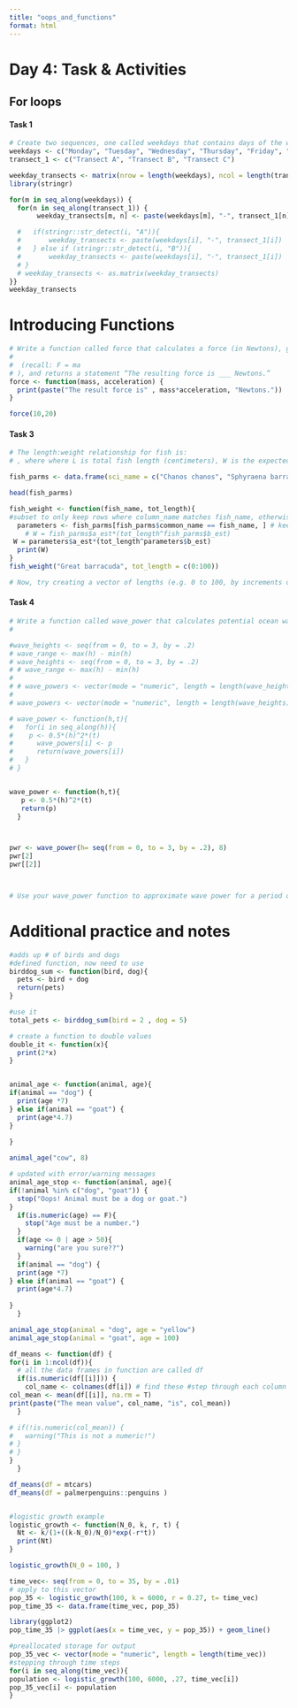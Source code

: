 ```yaml
---
title: "oops_and_functions"
format: html
---
```


# Day 4: Task & Activities

## For loops

#### Task 1

```r
# Create two sequences, one called weekdays that contains days of the week (“Monday”, “Tuesday”, “Wednesday”, etc.) and one called transects that contains the series of transect names “Transect A”, “Transect B,”Transect C”. Write a nested for loop that creates a matrix containing the following:
weekdays <- c("Monday", "Tuesday", "Wednesday", "Thursday", "Friday", "Saturday", "Sunday")
transect_1 <- c("Transect A", "Transect B", "Transect C") 

weekday_transects <- matrix(nrow = length(weekdays), ncol = length(transect_1))
library(stringr)

for(m in seq_along(weekdays)) {
  for(n in seq_along(transect_1)) {
       weekday_transects[m, n] <- paste(weekdays[m], "-", transect_1[n])

  #   if(stringr::str_detect(i, "A")){
  #       weekday_transects <- paste(weekdays[i], "-", transect_1[i])
  #   } else if (stringr::str_detect(i, "B")){
  #       weekday_transects <- paste(weekdays[i], "-", transect_1[i])
  # }
  # weekday_transects <- as.matrix(weekday_transects)
}}
weekday_transects


```

# Introducing Functions

```r
# Write a function called force that calculates a force (in Newtons), given inputs of mass (in kg) and acceleration (in m/s^2)
#  
#  (recall: F = ma
# ), and returns a statement “The resulting force is ___ Newtons.”
force <- function(mass, acceleration) {
  print(paste("The result force is" , mass*acceleration, "Newtons."))
}

force(10,20)

```

#### Task 3

```r
# The length:weight relationship for fish is: 
# , where where L is total fish length (centimeters), W is the expected fish weight (grams), and a and b are species-dependent parameter values (shown below for several fish from Peyton et al. 2016).

fish_parms <- data.frame(sci_name = c("Chanos chanos", "Sphyraena barracuda", "Caranx ignobilis"), common_name = c("Milkfish", "Great barracuda", "Giant trevally"), a_est = c(0.095,0.0181, 0.0353), b_est = c(2.52, 3.27,3.05))

head(fish_parms)

fish_weight <- function(fish_name, tot_length){
#subset to only keep rows where column_name matches fish_name, otherwise considers milkfish for all three (returns three calculations for other species)!
  parameters <- fish_parms[fish_parms$common_name == fish_name, ] # keep columns, but subset for rows that match argument
    # W = fish_parms$a_est*(tot_length^fish_parms$b_est)
 W = parameters$a_est*(tot_length^parameters$b_est)
  print(W)  
}
fish_weight("Great barracuda", tot_length = c(0:100))

# Now, try creating a vector of lengths (e.g. 0 to 100, by increments of 1) and ensuring that your function will calculate the fish weight over a range of lengths for the given species (try this for milkfish, storing the output weights as milkfish_weights.


```

#### Task 4

```r
# Write a function called wave_power that calculates potential ocean wave power given inputs of wave height and period.
# 

#wave_heights <- seq(from = 0, to = 3, by = .2)
# wave_range <- max(h) - min(h)
# wave_heights <- seq(from = 0, to = 3, by = .2)
# # wave_range <- max(h) - min(h)
# 
# # wave_powers <- vector(mode = "numeric", length = length(wave_heights))
# 
# wave_powers <- vector(mode = "numeric", length = length(wave_heights))

# wave_power <- function(h,t){
#   for(i in seq_along(h)){
#    p <- 0.5*(h)^2*(t)
#      wave_powers[i] <- p 
#      return(wave_powers[i])
#   }
# }


wave_power <- function(h,t){
   p <- 0.5*(h)^2*(t)
   return(p)
  }



pwr <- wave_power(h= seq(from = 0, to = 3, by = .2), 8)
pwr[2]
pwr[[2]]



# Use your wave_power function to approximate wave power for a period of 8 seconds, over a range of wave heights from 0 to 3 meters by increments of 0.2 meters.


```

# Additional practice and notes

```r
#adds up # of birds and dogs
#defined function, now need to use
birddog_sum <- function(bird, dog){
  pets <- bird + dog
  return(pets)
}

#use it
total_pets <- birddog_sum(bird = 2 , dog = 5)

# create a function to double values
double_it <- function(x){
  print(2*x)
}


animal_age <- function(animal, age){
if(animal == "dog") {
  print(age *7)
} else if(animal == "goat") {
  print(age*4.7)
}
  
}

animal_age("cow", 8)

# updated with error/warning messages
animal_age_stop <- function(animal, age){
if(!animal %in% c("dog", "goat")) {
  stop("Oops! Animal must be a dog or goat.")
}
  if(is.numeric(age) == F){
    stop("Age must be a number.")
  }
  if(age <= 0 | age > 50){
    warning("are you sure??")
  }
  if(animal == "dog") {
  print(age *7)
} else if(animal == "goat") {
  print(age*4.7)
    
} 
  }

animal_age_stop(animal = "dog", age = "yellow")
animal_age_stop(animal = "goat", age = 100)

df_means <- function(df) {
for(i in 1:ncol(df)){
  # all the data frames in function are called df
  if(is.numeric(df[[i]])) {
    col_name <- colnames(df[i]) # find these #step through each column
col_mean <- mean(df[[i]], na.rm = T)
print(paste("The mean value", col_name, "is", col_mean))
  }

# if(!is.numeric(col_mean)) {
#   warning("This is not a numeric!")
# }
# }
}
  }

df_means(df = mtcars)
df_means(df = palmerpenguins::penguins )


#logistic growth example
logistic_growth <- function(N_0, k, r, t) {
  Nt <- k/(1+((k-N_0)/N_0)*exp(-r*t))
  print(Nt)
}

logistic_growth(N_0 = 100, )

time_vec<- seq(from = 0, to = 35, by = .01)
# apply to this vector
pop_35 <- logistic_growth(100, k = 6000, r = 0.27, t= time_vec)
pop_time_35 <- data.frame(time_vec, pop_35)

library(ggplot2)
pop_time_35 |> ggplot(aes(x = time_vec, y = pop_35)) + geom_line()

#preallocated storage for output
pop_35_vec <- vector(mode = "numeric", length = length(time_vec))
#stepping through time steps
for(i in seq_along(time_vec)){
population <- logistic_growth(100, 6000, .27, time_vec[i])
pop_35_vec[i] <- population
}



```
